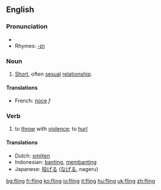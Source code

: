 ==English==

===Pronunciation===
*{{IPA|/'flɪɳ/}}
*Rhymes: [[Rhymes:English:-ɪŋ|-ɪŋ]]

===Noun===
{{en-noun}}

# [[short|Short]], often [[sexual]] [[relationship]].

====Translations====
*French: [[noce]] ''f''

===Verb===
{{en-verb|flings|flinging|flung}}

# to [[throw]] with [[violence]]; to [[hurl]]

====Translations====
*Dutch: [[smijten]]
*Indonesian: [[banting]], [[banting|membanting]]
*Japanese: [[投げる]] ([[なげる]], nageru)

[[bg:fling]]
[[fr:fling]]
[[ko:fling]]
[[io:fling]]
[[it:fling]]
[[hu:fling]]
[[uk:fling]]
[[zh:fling]]